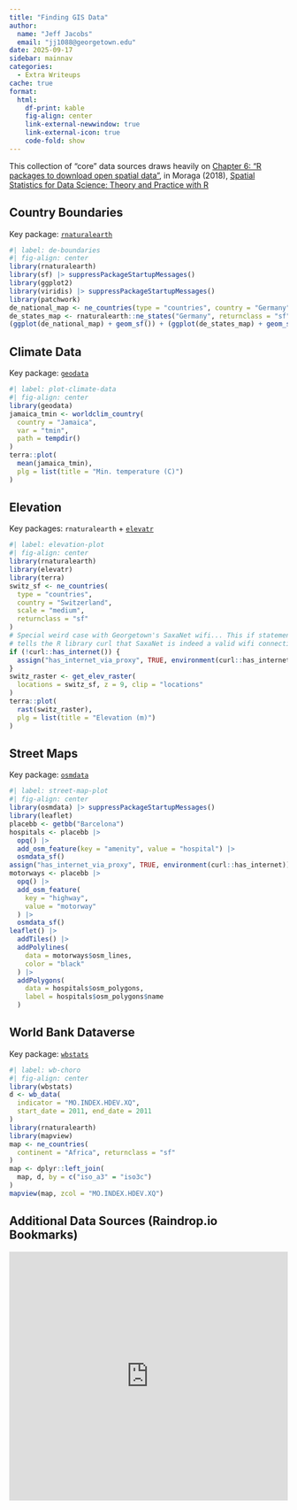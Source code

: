 ```yaml
---
title: "Finding GIS Data"
author:
  name: "Jeff Jacobs"
  email: "jj1088@georgetown.edu"
date: 2025-09-17
sidebar: mainnav
categories:
  - Extra Writeups
cache: true
format:
  html:
    df-print: kable
    fig-align: center
    link-external-newwindow: true
    link-external-icon: true
    code-fold: show
---
```


This collection of "core" data sources draws heavily on [Chapter 6: "R packages to download open spatial data"](https://www.paulamoraga.com/book-spatial/r-packages-to-download-open-spatial-data.html){target='_blank'}, in Moraga (2018), [Spatial Statistics for Data Science: Theory and Practice with R](https://www.paulamoraga.com/book-spatial/index.html){target='_blank'}

## Country Boundaries

Key package: [`rnaturalearth`](http://ropensci.github.io/rnaturalearth/){target='_blank'}

```r
#| label: de-boundaries
#| fig-align: center
library(rnaturalearth)
library(sf) |> suppressPackageStartupMessages()
library(ggplot2)
library(viridis) |> suppressPackageStartupMessages()
library(patchwork)
de_national_map <- ne_countries(type = "countries", country = "Germany", scale = "medium", returnclass = "sf")
de_states_map <- rnaturalearth::ne_states("Germany", returnclass = "sf")
(ggplot(de_national_map) + geom_sf()) + (ggplot(de_states_map) + geom_sf())
```

## Climate Data

Key package: [`geodata`](https://github.com/rspatial/geodata){target='_blank'}

```r
#| label: plot-climate-data
#| fig-align: center
library(geodata)
jamaica_tmin <- worldclim_country(
  country = "Jamaica",
  var = "tmin",
  path = tempdir()
)
terra::plot(
  mean(jamaica_tmin),
  plg = list(title = "Min. temperature (C)")
)
```

## Elevation

Key packages: `rnaturalearth` + [`elevatr`](https://github.com/jhollist/elevatr){target='_blank'}

```r
#| label: elevation-plot
#| fig-align: center
library(rnaturalearth)
library(elevatr)
library(terra)
switz_sf <- ne_countries(
  type = "countries",
  country = "Switzerland",
  scale = "medium",
  returnclass = "sf"
)
# Special weird case with Georgetown's SaxaNet wifi... This if statement just
# tells the R library curl that SaxaNet is indeed a valid wifi connection
if (!curl::has_internet()) {
  assign("has_internet_via_proxy", TRUE, environment(curl::has_internet))
}
switz_raster <- get_elev_raster(
  locations = switz_sf, z = 9, clip = "locations"
)
terra::plot(
  rast(switz_raster),
  plg = list(title = "Elevation (m)")
)
```

## Street Maps

Key package: [`osmdata`](https://rspatialdata.github.io/osm.html)

```r
#| label: street-map-plot
#| fig-align: center
library(osmdata) |> suppressPackageStartupMessages()
library(leaflet)
placebb <- getbb("Barcelona")
hospitals <- placebb |>
  opq() |>
  add_osm_feature(key = "amenity", value = "hospital") |>
  osmdata_sf()
assign("has_internet_via_proxy", TRUE, environment(curl::has_internet))
motorways <- placebb |>
  opq() |>
  add_osm_feature(
    key = "highway",
    value = "motorway"
  ) |>
  osmdata_sf()
leaflet() |>
  addTiles() |>
  addPolylines(
    data = motorways$osm_lines,
    color = "black"
  ) |>
  addPolygons(
    data = hospitals$osm_polygons,
    label = hospitals$osm_polygons$name
  )
```

## World Bank Dataverse

Key package: [`wbstats`](http://gshs-ornl.github.io/wbstats/){target='_blank'}

```r
#| label: wb-choro
#| fig-align: center
library(wbstats)
d <- wb_data(
  indicator = "MO.INDEX.HDEV.XQ",
  start_date = 2011, end_date = 2011
)
library(rnaturalearth)
library(mapview)
map <- ne_countries(
  continent = "Africa", returnclass = "sf"
)
map <- dplyr::left_join(
  map, d, by = c("iso_a3" = "iso3c")
)
mapview(map, zcol = "MO.INDEX.HDEV.XQ")
```

## Additional Data Sources (Raindrop.io Bookmarks)

```{=html}
<iframe style="border: 0; width: 100%; height: 450px;" allowfullscreen frameborder="0" src="https://raindrop.io/jpowerj/data-sources-48121451/embed"></iframe>
```
